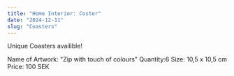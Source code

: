 ```yaml
---
title: "Home Interior: Coster"
date: "2024-12-11"
slug: "Coasters"
---
```


Unique Coasters availible!

Name of Artwork: "Zip with touch of colours"
Quantity:6 
Size: 10,5 x 10,5 cm
Price: 100 SEK
